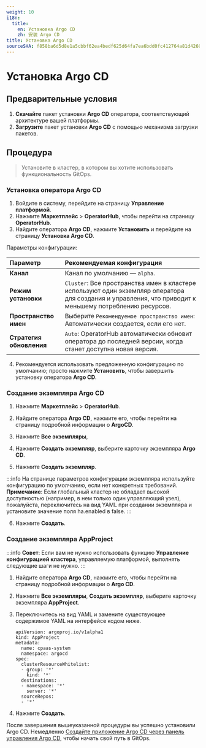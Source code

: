 ```yaml
---
weight: 10
i18n:
  title:
    en: Установка Argo CD
    zh: 安装 Argo CD
title: Установка Argo CD
sourceSHA: f858ba6d5d8e1a5cbbf62ea4bedf625d64fa7ea6bdd0fc412764a81d42600b53
---
```


# Установка Argo CD

## Предварительные условия

1. **Скачайте** пакет установки **Argo CD** оператора, соответствующий архитектуре вашей платформы.
2. **Загрузите** пакет установки **Argo CD** с помощью механизма загрузки пакетов.

## Процедура

> Установите в кластер, в котором вы хотите использовать функциональность GitOps.

### Установка оператора Argo CD

1. Войдите в систему, перейдите на страницу **Управление платформой**.
2. Нажмите **Маркетплейс** > **OperatorHub**, чтобы перейти на страницу **OperatorHub**.
3. Найдите оператора **Argo CD**, нажмите **Установить** и перейдите на страницу **Установка Argo CD**.

Параметры конфигурации:

| **Параметр**         | **Рекомендуемая конфигурация**                                                                                                      |
| :-------------------- | :------------------------------------------------------------------------------------------------------------------------------------- |
| **Канал**            | Канал по умолчанию — `alpha`.                                                                                                         |
| **Режим установки**   | `Cluster`: Все пространства имен в кластере используют один экземпляр оператора для создания и управления, что приводит к меньшему потреблению ресурсов. |
| **Пространство имен** | Выберите `Рекомендуемое пространство имен`: Автоматически создается, если его нет.                                                   |
| **Стратегия обновления** | `Auto`: OperatorHub автоматически обновит оператора до последней версии, когда станет доступна новая версия.                        |

4. Рекомендуется использовать предложенную конфигурацию по умолчанию; просто нажмите **Установить**, чтобы завершить установку оператора **Argo CD**.

### Создание экземпляра Argo CD

1. Нажмите **Маркетплейс** > **OperatorHub**.

2. Найдите оператора **Argo CD**, нажмите его, чтобы перейти на страницу подробной информации о **ArgoCD**.

3. Нажмите **Все экземпляры**,

4. Нажмите **Создать экземпляр**, выберите карточку экземпляра **Argo CD**.

5. Нажмите **Создать экземпляр**.

:::info
На странице параметров конфигурации экземпляра используйте конфигурацию по умолчанию, если нет конкретных требований.
**Примечание**: Если глобальный кластер не обладает высокой доступностью (например, в нем только один управляющий узел), пожалуйста, переключитесь на вид YAML при создании экземпляра и установите значение поля ha.enabled в false.
:::

6. Нажмите **Создать**.

### Создание экземпляра AppProject

:::info
**Совет**: Если вам не нужно использовать функцию **Управление конфигурацией кластера**, управляемую платформой, выполнять следующие шаги не нужно.
:::

1. Найдите оператора **Argo CD**, нажмите его, чтобы перейти на страницу подробной информации о **Argo CD**.

2. Нажмите **Все экземпляры**, **Создать экземпляр**, выберите карточку экземпляра **AppProject**.

3. Переключитесь на вид YAML и замените существующее содержимое YAML на интерфейсе кодом ниже.

   ```
   apiVersion: argoproj.io/v1alpha1
   kind: AppProject
   metadata:
     name: cpaas-system
     namespace: argocd
   spec:
     clusterResourceWhitelist:
     - group: '*'
       kind: '*'
     destinations:
     - namespace: '*'
       server: '*'
     sourceRepos:
     - '*'
   ```

4. Нажмите **Создать**.

После завершения вышеуказанной процедуры вы успешно установили Argo CD. Немедленно [Создайте приложение Argo CD через панель управления Argo CD](../how_to/create_application_by_argocd_dashoard.mdx), чтобы начать свой путь в GitOps.
